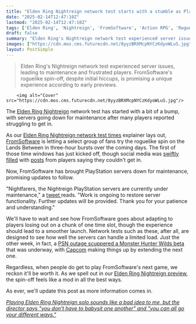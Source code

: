 ```yaml
---
title: "Elden Ring Nightreign network test starts with a stumble as PlayStation servers go down for maintenance just as it begins"
date: "2025-02-14T12:47:10Z"
lastmod: "2025-02-14T12:47:10Z"
tags: ['Elden Ring', 'Nightreign', 'FromSoftware', 'Action RPG', 'Roguelike', 'PlayStation', 'Network Test', 'Multiplayer']
draft: false
summary: "Elden Ring's Nightreign network test experienced server issues, leading to maintenance and frustrated players.  FromSoftware's roguelike spin-off,  despite initial hiccups, is promising a unique experience according to early previews."
images: ["https://cdn.mos.cms.futurecdn.net/8yyzBRXMcpNYCzKdyoWLuS.jpg"]
layout: PostSimple
---
```

> Elden Ring's Nightreign network test experienced server issues, leading to maintenance and frustrated players.  FromSoftware's roguelike spin-off,  despite initial hiccups, is promising a unique experience according to early previews.


        <img alt="Cover" src="https://cdn.mos.cms.futurecdn.net/8yyzBRXMcpNYCzKdyoWLuS.jpg"/>
        
The [Elden Ring Nightreign](https://www.gamesradar.com/games/action-rpg/elden-ring-nightreign-guide/) network test has started with a bit of a bump, with servers going down for maintenance after many players reported struggling to get in.

As our [Elden Ring Nightreign network test times](https://www.gamesradar.com/games/action-rpg/elden-ring-nightreign-network-test-times/) explainer lays out, [FromSoftware](https://www.gamesradar.com/tag/fromsoftware/) is letting a select group of fans try the roguelike spin on the Lands Between in three-hour bursts over the coming days. The first of those time windows has just kicked off, though social media was [swiftly filled](https://www.reddit.com/r/Eldenring/comments/1ip8q8z/this_elden_ring_nightreign_game_is_pretty_cool/?utm_source=share&utm_medium=web3x&utm_name=web3xcss&utm_term=1&utm_content=share_button) with [posts](https://www.reddit.com/r/Eldenring/comments/1ip8i87/im_upset/?utm_source=share&utm_medium=web3x&utm_name=web3xcss&utm_term=1&utm_content=share_button) from players saying they couldn't get in.

Now, FromSoftware has brought PlayStation servers down for maintenance, promising updates to follow.

"Nightfarers, the Nightreign PlayStation servers are currently under maintenance," a [tweet ](https://x.com/ELDENRING/status/1890375493611851834%20)reads. "Work is ongoing to restore server functionality. Further updates will be provided. Thank you for your patience and understanding."

We'll have to wait and see how FromSoftware goes about adapting to players losing out on a chunk of one time slot, though the experience should lead to a smoother launch. Network tests such as these, after all, are designed to see how well the servers can handle a limited load. Just the other week, in fact, a [PSN outage scuppered a Monster Hunter Wilds beta](https://www.gamesradar.com/games/monster-hunter/as-psn-outages-subside-capcom-might-extend-monster-hunter-wilds-open-beta-for-an-extra-day-as-the-test-period-was-cut-short/) that was underway, with [Capcom](https://www.gamesradar.com/tag/capcom/) making things up by extending the next one.

Regardless, when people do get to play FromSoftware's next game, we reckon it'll be worth it. As we spell out in our [Elden Ring Nightreign preview](https://www.gamesradar.com/games/rpg/elden-ring-nightreign-feels-like-a-mod-in-the-best-way-and-after-playing-it-for-over-3-hours-i-think-fromsoftware-can-actually-pull-off-this-roguelike-pivot/), the spin-off feels like a mod in all the best ways.

As ever, we'll update this post as more information comes in.

[<em>Playing Elden Ring Nightreign solo sounds like a bad idea to me, but the director says "you don't have to babysit one another" and "you can all go your different ways."</em>](https://www.gamesradar.com/games/action-rpg/playing-elden-ring-nightreign-solo-sounds-like-a-bad-idea-to-me-but-the-director-says-you-dont-have-to-babysit-one-another-and-you-can-all-go-your-different-ways/)
        